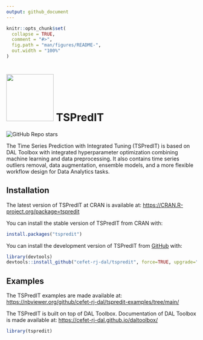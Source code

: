 ```yaml
---
output: github_document
---
```


<!-- README.md is generated from README.Rmd. Please edit that file -->

```r
knitr::opts_chunk$set(
  collapse = TRUE,
  comment = "#>",
  fig.path = "man/figures/README-",
  out.width = "100%"
)
```

# <img src='https://raw.githubusercontent.com/cefet-rj-dal/tspredit/master/inst/logo.png' align='centre' height='125' width='125'/> TSPredIT

<!-- badges: start -->
![GitHub Repo stars](https://img.shields.io/github/stars/cefet-rj-dal/tspredit?logo=Github)
<!-- badges: end -->

The Time Series Prediction with Integrated Tuning (TSPredIT) is based on DAL Toolbox with integrated hyperparameter optimization combining machine learning and data preprocessing. It also contains time series outliers removal, data augmentation, ensemble models, and a more flexible workflow design for Data Analytics tasks.

## Installation

The latest version of TSPredIT at CRAN is available at:
<https://CRAN.R-project.org/package=tspredit>

You can install the stable version of TSPredIT from CRAN with:

``` r
install.packages("tspredit")
```

You can install the development version of TSPredIT from [GitHub](https://github.com/) with:

``` r
library(devtools)
devtools::install_github("cefet-rj-dal/tspredit", force=TRUE, upgrade="never")
```

## Examples

The TSPredIT examples are made available at:
<https://nbviewer.org/github/cefet-rj-dal/tspredit-examples/tree/main/>

The TSPredIT is built on top of DAL Toolbox. Documentation of DAL Toolbox is made available at:
<https://cefet-rj-dal.github.io/daltoolbox/>



```r
library(tspredit)
```

